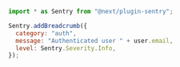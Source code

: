 ```javascript
import * as Sentry from "@next/plugin-sentry";

Sentry.addBreadcrumb({
  category: "auth",
  message: "Authenticated user " + user.email,
  level: Sentry.Severity.Info,
});
```
